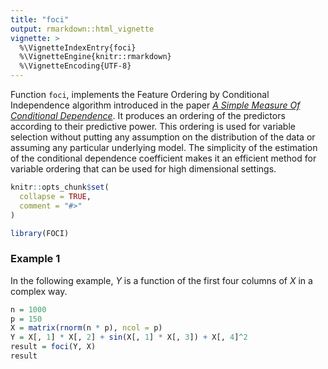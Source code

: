 ```yaml
---
title: "foci"
output: rmarkdown::html_vignette
vignette: >
  %\VignetteIndexEntry{foci}
  %\VignetteEngine{knitr::rmarkdown}
  %\VignetteEncoding{UTF-8}
---
```


Function `foci`, implements the Feature Ordering by Conditional Independence algorithm introduced in the paper  [*A Simple Measure Of Conditional Dependence*](https://arxiv.org/pdf/1910.12327.pdf). It produces an ordering of the predictors according to their predictive power. This ordering is used for variable selection without putting any assumption on the distribution of the data or assuming any particular underlying model. The simplicity of the estimation of the conditional dependence coefficient makes it an efficient method for variable ordering that can be used for high dimensional settings.

```r
knitr::opts_chunk$set(
  collapse = TRUE,
  comment = "#>"
)
```

```r
library(FOCI)
```
### Example 1
In the following example, $Y$ is a function of the first four columns of $X$ in a complex way.
```r
n = 1000
p = 150
X = matrix(rnorm(n * p), ncol = p)
Y = X[, 1] * X[, 2] + sin(X[, 1] * X[, 3]) + X[, 4]^2
result = foci(Y, X)
result
```
